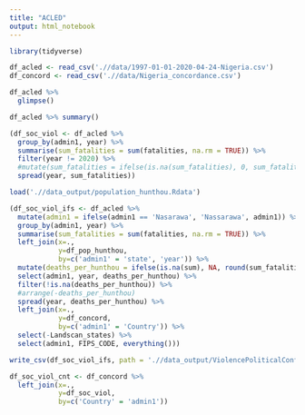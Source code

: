 ```yaml
---
title: "ACLED"
output: html_notebook
---
```


```r
library(tidyverse)
```

```r
df_acled <- read_csv('.//data/1997-01-01-2020-04-24-Nigeria.csv')
df_concord <- read_csv('.//data/Nigeria_concordance.csv')
```

```r
df_acled %>% 
  glimpse()
```

```r
df_acled %>% summary()
```

```r
(df_soc_viol <- df_acled %>% 
  group_by(admin1, year) %>% 
  summarise(sum_fatalities = sum(fatalities, na.rm = TRUE)) %>% 
  filter(year != 2020) %>% 
  #mutate(sum_fatalities = ifelse(is.na(sum_fatalities), 0, sum_fatalities)) %>% 
  spread(year, sum_fatalities))
```


```r
load('.//data_output/population_hunthou.Rdata')
```

```r
(df_soc_viol_ifs <- df_acled %>% 
  mutate(admin1 = ifelse(admin1 == 'Nasarawa', 'Nassarawa', admin1)) %>% 
  group_by(admin1, year) %>% 
  summarise(sum_fatalities = sum(fatalities, na.rm = TRUE)) %>% 
  left_join(x=.,
            y=df_pop_hunthou,
            by=c('admin1' = 'state', 'year')) %>% 
  mutate(deaths_per_hunthou = ifelse(is.na(sum), NA, round(sum_fatalities / sum, 3))) %>% 
  select(admin1, year, deaths_per_hunthou) %>% 
  filter(!is.na(deaths_per_hunthou)) %>% 
  #arrange(-deaths_per_hunthou)
  spread(year, deaths_per_hunthou) %>% 
  left_join(x=.,
            y=df_concord,
            by=c('admin1' = 'Country')) %>% 
  select(-Landscan_states) %>% 
  select(admin1, FIPS_CODE, everything()))
```

```r
write_csv(df_soc_viol_ifs, path = './/data_output/ViolencePoliticalConflictTerror.csv')
```

```r
df_soc_viol_cnt <- df_concord %>% 
  left_join(x=.,
            y=df_soc_viol,
            by=c('Country' = 'admin1'))
```



